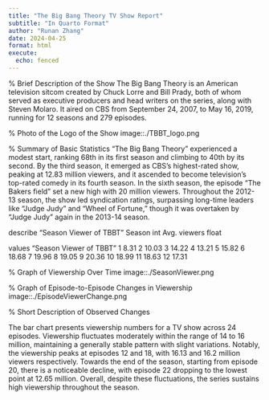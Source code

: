 ```yaml
---
title: "The Big Bang Theory TV Show Report"
subtitle: "In Quarto Format"
author: "Runan Zhang"
date: 2024-04-25
format: html
execute:
  echo: fenced
---
```


% Brief Description of the Show
The Big Bang Theory is an American television sitcom created by Chuck Lorre and Bill Prady, both of whom served as executive producers and head writers on the series, along with Steven Molaro. It aired on CBS from September 24, 2007, to May 16, 2019, running for 12 seasons and 279 episodes.

% Photo of the Logo of the Show
image::./TBBT_logo.png

% Summary of Basic Statistics
"The Big Bang Theory" experienced a modest start, ranking 68th in its first season and climbing to 40th by its second. By the third season, it emerged as CBS's highest-rated show, peaking at 12.83 million viewers, and it ascended to become television's top-rated comedy in its fourth season. In the sixth season, the episode "The Bakers field" set a new high with 20 million viewers. Throughout the 2012-13 season, the show led syndication ratings, surpassing long-time leaders like “Judge Judy” and “Wheel of Fortune,” though it was overtaken by “Judge Judy” again in the 2013-14 season.

describe "Season Viewer of TBBT"
  Season int
  Avg. viewers float

values "Season Viewer of TBBT"
  1 8.31
  2 10.03
  3 14.22
  4 13.21
  5 15.82
  6 18.68
  7 19.96
  8 19.05
  9 20.36
  10 18.99
  11 18.63
  12 17.31

% Graph of Viewership Over Time image::./SeasonViewer.png

% Graph of Episode-to-Episode Changes in Viewership image::./EpisodeViewerChange.png

% Short Description of Observed Changes

The bar chart presents viewership numbers for a TV show across 24 episodes. Viewership fluctuates moderately within the range of 14 to 16 million, maintaining a generally stable pattern with slight variations. Notably, the viewership peaks at episodes 12 and 18, with 16.13 and 16.2 million viewers respectively. Towards the end of the season, starting from episode 20, there is a noticeable decline, with episode 22 dropping to the lowest point at 12.65 million. Overall, despite these fluctuations, the series sustains high viewership throughout the season.
